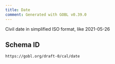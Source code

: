 ```yaml
---
title: Date
comment: Generated with GOBL v0.39.0
---
```


Civil date in simplified ISO format, like 2021-05-26

## Schema ID

`https://gobl.org/draft-0/cal/date`

